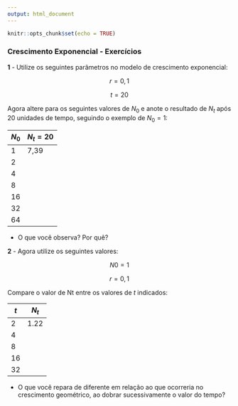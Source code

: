 ---
output: html_document
---

```{r setup, include=FALSE}
knitr::opts_chunk$set(echo = TRUE)
```


### Crescimento Exponencial - Exercícios

**1** - Utilize os seguintes parâmetros no modelo de crescimento exponencial: 

$$r = 0,1$$

$$t = 20$$

Agora altere para os seguintes valores de $N_0$ e anote o resultado de $N_t$ após $20$ unidades de tempo, seguindo o exemplo de $N_0=1$:

| $N_0$   | $N_{t}=20$    |
|--------------- | --------------- |
| 1   | 7,39 |
| 2   | |
| 4   | |
| 8   | |
| 16  | |
| 32  | |
| 64  | |

- O que você observa? Por quê?

**2** - Agora utilize os seguintes valores:

$$N0 = 1$$

$$r = 0,1$$ 

Compare o valor de Nt entre os valores de $t$ indicados:

| $t$   | $N_t$    |
|--------------- | --------------- |
| 2   | 1.22 |
| 4   |   |
| 8   |   |
| 16  |   |
| 32  |   |

- O que você repara de diferente em relação ao que ocorreria no crescimento geométrico, ao dobrar sucessivamente o valor do tempo?